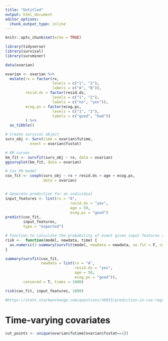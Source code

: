 ```yaml
---
title: "Untitled"
output: html_document
editor_options: 
  chunk_output_type: inline
---
```


```r
knitr::opts_chunk$set(echo = TRUE)
```

```r

library(tidyverse)
library(survival)
library(survminer)

```

```r
data(ovarian)

ovarian <- ovarian %>% 
  mutate(rx = factor(rx, 
                     levels = c("1", "2"),
                     labels = c("A", "B")),
         resid.ds = factor(resid.ds, 
                     levels = c("1", "2"),
                     labels = c("no", "yes")),
         ecog.ps = factor(ecog.ps, 
                     levels = c("1", "2"),
                     labels = c("good", "bad"))
         ) %>% 
  as_tibble()

# Create survival object
surv_obj <- Surv(time = ovarian$futime,
           event = ovarian$fustat)

# KM curves
km_fit <- survfit(surv_obj ~ rx, data = ovarian)
ggsurvplot(km_fit, data = ovarian)

# Cox PH model
cox_fit <- coxph(surv_obj ~ rx + resid.ds + age + ecog.ps,
                 data = ovarian)


# Generate prediction for an individual
input_features <- list(rx = "A",
                             resid.ds = "yes",
                             age = 50,
                             ecog.ps = "good")
predict(cox_fit,
        input_features,
        type = "expected")

# Function to calculate the probability of event given input features and time
risk <-  function(model, newdata, time) {
  as.numeric(1-summary(survfit(model, newdata = newdata, se.fit = F, conf.int = F), times = time)$surv)
}

summary(survfit(cox_fit,
                newdata = list(rx = "A",
                               resid.ds = "yes",
                               age = 50,
                               ecog.ps = "good")),
        censored = T, times = 1000)

risk(cox_fit, input_features, 1000)

#https://stats.stackexchange.com/questions/36015/prediction-in-cox-regression

```

# Time-varying covariates
```r
cut_points <- unique(ovarian$futime[ovarian$fustat==1])
```

